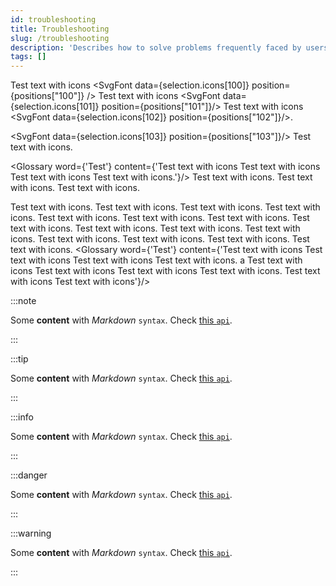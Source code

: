```yaml
---
id: troubleshooting
title: Troubleshooting
slug: /troubleshooting
description: 'Describes how to solve problems frequently faced by users'
tags: []
---
```




Test text with icons <SvgFont data={selection.icons[100]} position={positions["100"]} /> 
Test text with icons <SvgFont data={selection.icons[101]} position={positions["101"]}/> 
Test text with icons <SvgFont data={selection.icons[102]} position={positions["102"]}/>.

<SvgFont data={selection.icons[103]} position={positions["103"]}/> Test text with icons. 


<Glossary word={'Test'} content={'Test text with icons Test text with icons Test text with icons Test text with icons.'}/>  Test text with icons. Test text with icons. Test text with icons.

Test text with icons. Test text with icons. Test text with icons. Test text with icons. Test text with icons. Test text with icons. Test text with icons. Test text with icons. Test text with icons.
Test text with icons. Test text with icons. Test text with icons. Test text with icons. Test text with icons. Test text with icons. <Glossary word={'Test'} content={'Test text with icons Test text with icons Test text with icons Test text with icons. a Test text with icons Test text with icons Test text with icons Test text with icons. Test text with icons Test text with icons'}/>



<UniqueCallout
  title="Important Message "
  content="This is a sample unique callout component. This is a sample unique callout component. This is a sample unique callout component."
/>
<TrainingCallout
  title="Training"
  content="This is a sample training callout. This is a sample training callout. This is a sample training callout."
/>

<SupportCallout />




:::note

Some **content** with _Markdown_ `syntax`. Check [this `api`](#).

:::

:::tip

Some **content** with _Markdown_ `syntax`. Check [this `api`](#).

:::

:::info

Some **content** with _Markdown_ `syntax`. Check [this `api`](#).

:::


:::danger

Some **content** with _Markdown_ `syntax`. Check [this `api`](#).

:::

:::warning

Some **content** with _Markdown_ `syntax`. Check [this `api`](#).

:::